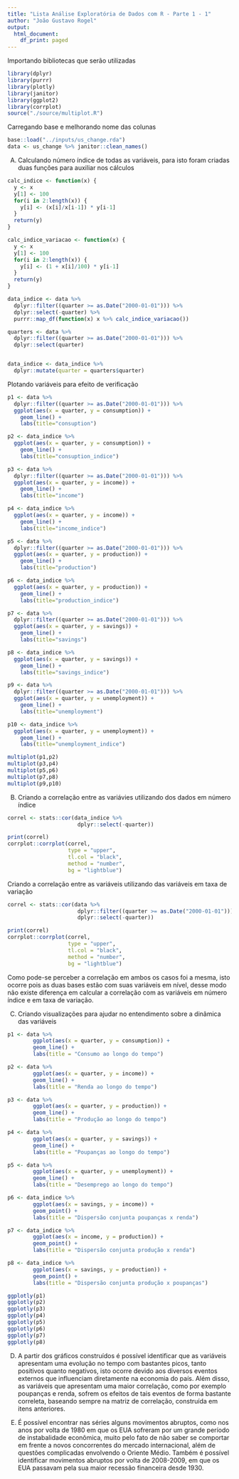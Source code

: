```yaml
---
title: "Lista Análise Exploratória de Dados com R - Parte 1 - 1"
author: "João Gustavo Rogel"
output:
  html_document:
    df_print: paged
---
```



Importando bibliotecas que serão utilizadas

```r
library(dplyr)
library(purrr)
library(plotly)
library(janitor)
library(ggplot2)
library(corrplot)
source("./source/multiplot.R")
```

Carregando base e melhorando nome das colunas

```r
base::load("../inputs/us_change.rda")
data <- us_change %>% janitor::clean_names()
```

(A) Calculando número índice de todas as variáveis, para isto foram criadas duas funções para auxiliar nos cálculos

```r
calc_indice <- function(x) {
  y <- x
  y[1] <- 100
  for(i in 2:length(x)) {
    y[i] <- (x[i]/x[i-1]) * y[i-1]
  }
  return(y)
}

calc_indice_variacao <- function(x) {
  y <- x
  y[1] <- 100
  for(i in 2:length(x)) {
    y[i] <- (1 + x[i]/100) * y[i-1]
  }
  return(y)
}
```

```r
data_indice <- data %>% 
  dplyr::filter((quarter >= as.Date("2000-01-01"))) %>% 
  dplyr::select(-quarter) %>% 
  purrr::map_df(function(x) x %>% calc_indice_variacao())

quarters <- data %>%
  dplyr::filter((quarter >= as.Date("2000-01-01"))) %>% 
  dplyr::select(quarter)


data_indice <- data_indice %>% 
  dplyr::mutate(quarter = quarters$quarter)
```

Plotando variáveis para efeito de verificação

```r
p1 <- data %>% 
  dplyr::filter((quarter >= as.Date("2000-01-01"))) %>% 
  ggplot(aes(x = quarter, y = consumption)) + 
    geom_line() +
    labs(title="consuption")

p2 <- data_indice %>% 
  ggplot(aes(x = quarter, y = consumption)) + 
    geom_line() +
    labs(title="consuption_indice")

p3 <- data %>% 
  dplyr::filter((quarter >= as.Date("2000-01-01"))) %>% 
  ggplot(aes(x = quarter, y = income)) + 
    geom_line() +
    labs(title="income")

p4 <- data_indice %>% 
  ggplot(aes(x = quarter, y = income)) + 
    geom_line() +
    labs(title="income_indice")

p5 <- data %>% 
  dplyr::filter((quarter >= as.Date("2000-01-01"))) %>% 
  ggplot(aes(x = quarter, y = production)) + 
    geom_line() +
    labs(title="production")

p6 <- data_indice %>% 
  ggplot(aes(x = quarter, y = production)) + 
    geom_line() +
    labs(title="production_indice")

p7 <- data %>% 
  dplyr::filter((quarter >= as.Date("2000-01-01"))) %>% 
  ggplot(aes(x = quarter, y = savings)) + 
    geom_line() +
    labs(title="savings")

p8 <- data_indice %>% 
  ggplot(aes(x = quarter, y = savings)) + 
    geom_line() +
    labs(title="savings_indice")

p9 <- data %>% 
  dplyr::filter((quarter >= as.Date("2000-01-01"))) %>% 
  ggplot(aes(x = quarter, y = unemployment)) + 
    geom_line() +
    labs(title="unemployment")

p10 <- data_indice %>% 
  ggplot(aes(x = quarter, y = unemployment)) + 
    geom_line() +
    labs(title="unemployment_indice")

```

```r
multiplot(p1,p2)
multiplot(p3,p4)
multiplot(p5,p6)
multiplot(p7,p8)
multiplot(p9,p10)
```


(B) Criando a correlação entre as variávies utilizando dos dados em número índice

```r
correl <- stats::cor(data_indice %>% 
                      dplyr::select(-quarter))  
```

```r
print(correl)
corrplot::corrplot(correl,
                   type = "upper",
                   tl.col = "black",
                   method = "number",
                   bg = "lightblue")
```

Criando a correlação entre as variáveis utilizando das variáveis em taxa de variação

```r
correl <- stats::cor(data %>% 
                      dplyr::filter((quarter >= as.Date("2000-01-01"))) %>% 
                      dplyr::select(-quarter))
```

```r
print(correl)
corrplot::corrplot(correl,
                   type = "upper",
                   tl.col = "black",
                   method = "number",
                   bg = "lightblue")
```

Como pode-se perceber a correlação em ambos os casos foi a mesma, isto ocorre pois as duas bases estão com suas variáveis em nível, desse modo não existe diferença em calcular a correlação com as variáveis em número índice e em taxa de variação.

(C) Criando visualizações para ajudar no entendimento sobre a dinâmica das variáveis

```r

p1 <- data %>% 
        ggplot(aes(x = quarter, y = consumption)) + 
        geom_line() +
        labs(title = "Consumo ao longo do tempo")  

p2 <- data %>% 
        ggplot(aes(x = quarter, y = income)) + 
        geom_line() +
        labs(title = "Renda ao longo do tempo")  

p3 <- data %>% 
        ggplot(aes(x = quarter, y = production)) + 
        geom_line() +
        labs(title = "Produção ao longo do tempo")  

p4 <- data %>% 
        ggplot(aes(x = quarter, y = savings)) + 
        geom_line() +
        labs(title = "Poupanças ao longo do tempo")  

p5 <- data %>% 
        ggplot(aes(x = quarter, y = unemployment)) + 
        geom_line() +
        labs(title = "Desemprego ao longo do tempo")  

p6 <- data_indice %>% 
        ggplot(aes(x = savings, y = income)) +
        geom_point() +
        labs(title = "Dispersão conjunta poupanças x renda")  

p7 <- data_indice %>% 
        ggplot(aes(x = income, y = production)) +
        geom_point() +
        labs(title = "Dispersão conjunta produção x renda")  

p8 <- data_indice %>% 
        ggplot(aes(x = savings, y = production)) +
        geom_point() +
        labs(title = "Dispersão conjunta produção x poupanças")  

ggplotly(p1)
ggplotly(p2)
ggplotly(p3)
ggplotly(p4)
ggplotly(p5)
ggplotly(p6)
ggplotly(p7)
ggplotly(p8)
```

(D) A partir dos gráficos construídos é possível identificar que as variáveis apresentam  uma evolução no tempo com bastantes picos, tanto positivos quanto negativos, isto ocorre devido aos diversos eventos externos que influenciam diretamente na economia do país. Além disso, as variáveis que apresentam uma maior correlação, como por exemplo poupanças e renda, sofrem os efeitos de tais eventos de forma bastante correleta, baseando sempre na matriz de correlação, construída em itens anteriores.

(E) É possível encontrar nas séries alguns movimentos abruptos, como nos anos por volta de 1980 em que os EUA sofreram por um grande período de instabalidade econômica, muito pelo fato de não saber se comportar em frente a novos concorrentes do mercado internacional, além de questões complicadas envolvendo o Oriente Médio. Também é possível identificar movimentos abruptos por volta de 2008-2009, em que os EUA passavam pela sua maior recessão financeira desde 1930.

